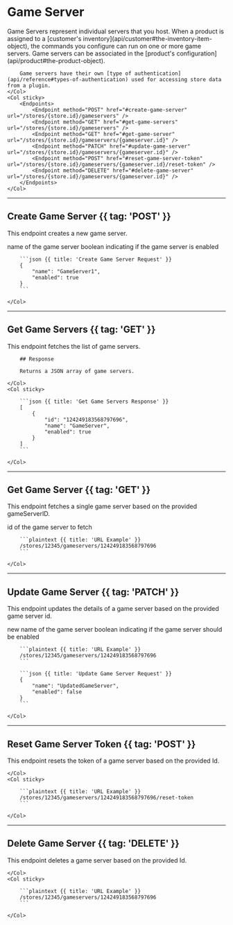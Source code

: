# Game Server

<Row>
    <Col>
        Game Servers represent individual servers that you host.
        When a product is assigned to a [customer's inventory](api/customer#the-inventory-item-object), the commands you configure can run on one or more game servers.
        Game servers can be associated in the [product's configuration](api/product#the-product-object).

        Game servers have their own [type of authentication](api/reference#types-of-authentication) used for accessing store data from a plugin.
    </Col>
    <Col sticky>
        <Endpoints>
            <Endpoint method="POST" href="#create-game-server" url="/stores/{store.id}/gameservers" />
            <Endpoint method="GET" href="#get-game-servers" url="/stores/{store.id}/gameservers" />
            <Endpoint method="GET" href="#get-game-server" url="/stores/{store.id}/gameservers/{gameserver.id}" />
            <Endpoint method="PATCH" href="#update-game-server" url="/stores/{store.id}/gameservers/{gameserver.id}" />
            <Endpoint method="POST" href="#reset-game-server-token" url="/stores/{store.id}/gameservers/{gameserver.id}/reset-token" />
            <Endpoint method="DELETE" href="#delete-game-server" url="/stores/{store.id}/gameservers/{gameserver.id}" />
        </Endpoints>
    </Col>
</Row>

---
## Create Game Server {{ tag: 'POST' }}

This endpoint creates a new game server.

<Row>
    <Col>
        <Fields>
            <Field name="name" type="string">
                name of the game server
            </Field>
            <Field name="enabled" type="boolean">
                boolean indicating if the game server is enabled
            </Field>
        </Fields>
    </Col>
    <Col sticky>

        ```json {{ title: 'Create Game Server Request' }}
        {
            "name": "GameServer1",
            "enabled": true
        }
        ```

    </Col>
</Row>

---

## Get Game Servers {{ tag: 'GET' }}

This endpoint fetches the list of game servers.

<Row>
    <Col>

        ## Response

        Returns a JSON array of game servers.

    </Col>
    <Col sticky>

        ```json {{ title: 'Get Game Servers Response' }}
        [
            {
                "id": "124249183568797696",
                "name": "GameServer",
                "enabled": true
            }
        ]
        ```

    </Col>
</Row>

---

## Get Game Server {{ tag: 'GET' }}

This endpoint fetches a single game server based on the provided gameServerID.

<Row>
    <Col>
        <Fields>
            <Field name="id" type="flake" urlParam>
                id of the game server to fetch
            </Field>
        </Fields>
    </Col>
    <Col sticky>

        ```plaintext {{ title: 'URL Example' }}
        /stores/12345/gameservers/124249183568797696
        ```

    </Col>
</Row>

---

## Update Game Server {{ tag: 'PATCH' }}

This endpoint updates the details of a game server based on the provided game server id.

<Row>
    <Col>
        <Fields>
            <Field name="name" type="string (optional)">
                new name of the game server
            </Field>
            <Field name="enabled" type="boolean (optional)">
                boolean indicating if the game server should be enabled
            </Field>
        </Fields>
    </Col>
    <Col sticky>

        ```plaintext {{ title: 'URL Example' }}
        /stores/12345/gameservers/124249183568797696
        ```

        ```json {{ title: 'Update Game Server Request' }}
        {
            "name": "UpdatedGameServer",
            "enabled": false
        }
        ```

    </Col>
</Row>

---

## Reset Game Server Token {{ tag: 'POST' }}

This endpoint resets the token of a game server based on the provided Id.

<Row>
    <Col>

    </Col>
    <Col sticky>

        ```plaintext {{ title: 'URL Example' }}
        /stores/12345/gameservers/124249183568797696/reset-token
        ```

    </Col>
</Row>

---

## Delete Game Server {{ tag: 'DELETE' }}

This endpoint deletes a game server based on the provided Id.

<Row>
    <Col>

    </Col>
    <Col sticky>

        ```plaintext {{ title: 'URL Example' }}
        /stores/12345/gameservers/124249183568797696
        ```

    </Col>
</Row>